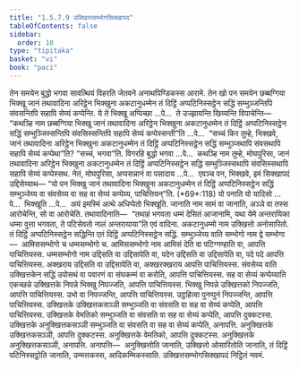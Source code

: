 ```yaml
---
title: "1.5.7.9 उक्खित्तसम्भोगसिक्खापद"
tableOfContents: false
sidebar:
  order: 10
type: "tipitaka"
basket: "vi"
book: "paci"
---
```



<DynamicBreadcrumb />

<Division number="423" book="paci">

<Paragraph number="1265" book="paci">
तेन समयेन बुद्धो भगवा सावत्थियं विहरति जेतवने अनाथपिण्डिकस्स आरामे. तेन खो पन समयेन छब्बग्गिया भिक्खू जानं तथावादिना अरिट्ठेन भिक्खुना अकटानुधम्मेन तं दिट्ठिं अप्पटिनिस्सट्ठेन सद्धिं सम्भुञ्जन्तिपि संवसन्तिपि सहापि सेय्यं कप्पेन्ति.
</Paragraph>

<Paragraph number="1266" book="paci">
ये ते भिक्खू अप्पिच्छा …पे…  ते उज्झायन्ति खिय्यन्ति विपाचेन्ति—  “कथञ्हि नाम छब्बग्गिया भिक्खू जानं तथावादिना अरिट्ठेन भिक्खुना अकटानुधम्मेन तं दिट्ठिं अप्पटिनिस्सट्ठेन सद्धिं सम्भुञ्जिस्सन्तिपि संवसिस्सन्तिपि सहापि सेय्यं कप्पेस्सन्ती”ति …पे…  “सच्चं किर तुम्हे, भिक्खवे, जानं तथावादिना अरिट्ठेन भिक्खुना अकटानुधम्मेन तं दिट्ठिं अप्पटिनिस्सट्ठेन सद्धिं सम्भुञ्जथापि संवसथापि सहापि सेय्यं कप्पेथा”ति? “सच्चं, भगवा”ति. विगरहि बुद्धो भगवा …पे…  कथञ्हि नाम तुम्हे, मोघपुरिसा, जानं तथावादिना अरिट्ठेन भिक्खुना अकटानुधम्मेन तं दिट्ठिं अप्पटिनिस्सट्ठेन सद्धिं सम्भुञ्जिस्सथापि संवसिस्सथापि सहापि सेय्यं कप्पेस्सथ. नेतं, मोघपुरिसा, अप्पसन्नानं वा पसादाय …पे…  एवञ्च पन, भिक्खवे, इमं सिक्खापदं उद्दिसेय्याथ—
</Paragraph>

</Division>
<Division number="424" book="paci">

<Paragraph number="1267" book="paci">
<Emphasis>“यो पन भिक्खु जानं तथावादिना भिक्खुना अकटानुधम्मेन तं दिट्ठिं अप्पटिनिस्सट्ठेन सद्धिं सम्भुञ्जेय्य वा संवसेय्य वा सह वा सेय्यं कप्पेय्य, पाचित्तियन्”</Emphasis>ति. (*69*:<Emphasis>118</Emphasis>)
</Paragraph>

</Division>
<Division number="425" book="paci">

<Paragraph number="1268" book="paci">
<Emphasis>यो पना</Emphasis>ति यो यादिसो …पे…  <Emphasis>भिक्खू</Emphasis>ति …पे…  अयं इमस्मिं अत्थे अधिप्पेतो भिक्खूति.
</Paragraph>

<Paragraph number="1269" book="paci">
<Emphasis>जानाति</Emphasis> नाम सामं वा जानाति, अञ्ञे वा तस्स आरोचेन्ति, सो वा आरोचेति.
</Paragraph>

<Paragraph number="1270" book="paci">
<Emphasis>तथावादिना</Emphasis>ति—  “तथाहं भगवता धम्मं देसितं आजानामि, यथा येमे अन्तरायिका धम्मा वुत्ता भगवता, ते पटिसेवतो नालं अन्तरायाया”ति एवं वादिना.
</Paragraph>

<Paragraph number="1271" book="paci">
<Emphasis>अकटानुधम्मो</Emphasis> नाम उक्खित्तो अनोसारितो.
</Paragraph>

<Paragraph number="1272" book="paci">
<Emphasis>तं दिट्ठिं अप्पटिनिस्सट्ठेन सद्धिन्</Emphasis>ति एतं दिट्ठिं अप्पटिनिस्सट्ठेन सद्धिं.
</Paragraph>

<Paragraph number="1273" book="paci">
<Emphasis>सम्भुञ्जेय्य वा</Emphasis>ति सम्भोगो नाम द्वे सम्भोगा—  आमिससम्भोगो च धम्मसम्भोगो च. <Emphasis>आमिससम्भोगो</Emphasis> नाम आमिसं देति वा पटिग्गण्हाति वा, आपत्ति पाचित्तियस्स. <Emphasis>धम्मसम्भोगो</Emphasis> नाम उद्दिसति वा उद्दिसापेति वा, पदेन उद्दिसति वा उद्दिसापेति वा, पदे पदे आपत्ति पाचित्तियस्स. अक्खराय उद्दिसति वा उद्दिसापेति वा, अक्खरक्खराय आपत्ति पाचित्तियस्स.
</Paragraph>

<Paragraph number="1274" book="paci">
<Emphasis>संवसेय्य वा</Emphasis>ति उक्खित्तकेन सद्धिं उपोसथं वा पवारणं वा संघकम्मं वा करोति, आपत्ति पाचित्तियस्स.
</Paragraph>

<Paragraph number="1275" book="paci">
<Emphasis>सह वा सेय्यं कप्पेय्या</Emphasis>ति एकच्छन्ने उक्खित्तके निपन्ने भिक्खु निपज्जति, आपत्ति पाचित्तियस्स. भिक्खु निपन्ने उक्खित्तको निपज्जति, आपत्ति पाचित्तियस्स. उभो वा निपज्जन्ति, आपत्ति पाचित्तियस्स. उट्ठहित्वा पुनप्पुनं निपज्जन्ति, आपत्ति पाचित्तियस्स.
</Paragraph>

</Division>
<Division number="426" book="paci">

<Paragraph number="1276" book="paci">
उक्खित्तके उक्खित्तकसञ्ञी सम्भुञ्जति वा संवसति वा सह वा सेय्यं कप्पेति, आपत्ति पाचित्तियस्स. उक्खित्तके वेमतिको सम्भुञ्जति वा संवसति वा सह वा सेय्यं कप्पेति, आपत्ति दुक्कटस्स. उक्खित्तके अनुक्खित्तकसञ्ञी सम्भुञ्जति वा संवसति वा सह वा सेय्यं कप्पेति, अनापत्ति. अनुक्खित्तके उक्खित्तकसञ्ञी, आपत्ति दुक्कटस्स. अनुक्खित्तके वेमतिको, आपत्ति दुक्कटस्स. अनुक्खित्तके अनुक्खित्तकसञ्ञी, अनापत्ति.
</Paragraph>

</Division>
<Division number="427" book="paci">

<Paragraph number="1277" book="paci">
अनापत्ति—  अनुक्खित्तोति जानाति, उक्खित्तो ओसारितोति जानाति, तं दिट्ठिं पटिनिस्सट्ठोति जानाति, उम्मत्तकस्स, आदिकम्मिकस्साति.

</Paragraph>
</Division>

<Paragraph number="1278" type="center" book="paci">
उक्खित्तसम्भोगसिक्खापदं निट्ठितं नवमं.
</Paragraph>